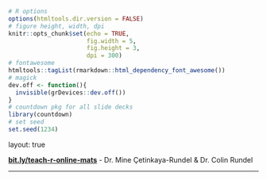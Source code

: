 ```r
# R options
options(htmltools.dir.version = FALSE)
# figure height, width, dpi
knitr::opts_chunk$set(echo = TRUE, 
                      fig.width = 5, 
                      fig.height = 3,
                      dpi = 300)
# fontawesome
htmltools::tagList(rmarkdown::html_dependency_font_awesome())
# magick
dev.off <- function(){
  invisible(grDevices::dev.off())
}
# countdown pkg for all slide decks
library(countdown)
# set seed
set.seed(1234)
```

layout: true
  
<div class="my-footer">
<span>
<a href="https://bit.ly/teach-r-online-mats" target="_blank"><b>bit.ly/teach-r-online-mats</b></a> - Dr. Mine Çetinkaya-Rundel & Dr. Colin Rundel
</span>
</div> 

---